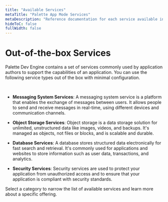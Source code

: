 ```yaml
---
title: "Available Services"
metaTitle: "Palette App Mode Services"
metaDescription: "Reference documentation for each service available in Palette App Mode."
hideToC: false
fullWidth: false
---
```


# Out-of-the-box Services


Palette Dev Engine contains a set of services commonly used by application authors to support the capabilities of an application. You can use the following service types out of the box with minimal configuration.

<br />

- **Messaging System Services**: A messaging system service is a platform that enables the exchange of messages between users. It allows people to send and receive messages in real-time, using different devices and communication channels.


- **Object Storage Services**: Object storage is a data storage solution for unlimited, unstructured data like images, videos, and backups. It's managed as objects, not files or blocks, and is scalable and durable.


- **Database Services**: A database stores structured data electronically for fast search and retrieval. It's commonly used for applications and websites to store information such as user data, transactions, and analytics. 


- **Security Services**: Security services are used to protect your application from unauthorized access and to ensure that your application is compliant with security standards.


Select a category to narrow the list of available services and learn more about a specific offering. 

<Content>
  <AppTiers />
</Content>
